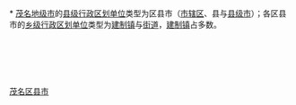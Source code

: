[[Category:茂名区县市|]]
{{catmore|茂名市|广东省茂名市}}
<br>{{hideh
|Head = [[茂名市|茂名]][[:Category:茂名区县市|各区县市]]所辖[[镇|镇]]与[[街道_(行政区划)|街道]]
|FrameStyle   = border:solid 1px #000080;
|HeadStyle    = text-align:center;background:transparent;
|ContentStyle = background: #99CCFF;
}}<br>
* [[茂名市|茂名地级市]]的[[县级行政区|县级行政区划单位]]类型为区县市（[[市辖区|市辖区]]、县与[[县级市|县级市]]）；各区县市的[[乡级行政区划|乡级行政区划单位]]类型为[[镇|建制镇]]与[[街道_(行政区划)|街道]]，[[镇|建制镇]]占多数。
{{乡级行政区划分类说明}}<br>
{{茂名市茂南区行政区划|state =expanded}}<br>
{{茂名市茂港区行政区划|state =expanded}}<br>
{{化州市行政区划|state =expanded}}<br>
{{信宜市行政区划|state =expanded}}<br>
{{高州市行政区划|state =expanded}}<br>
{{电白县行政区划|state =expanded}}
{{hidef}}